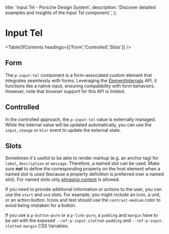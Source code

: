 
  title: 'Input Tel - Porsche Design System',
  description: 'Discover detailed examples and insights of the Input Tel component.',
};

# Input Tel <ComponentStatus tagName="p-input-tel"></ComponentStatus>

<TableOfContents headings={['Form','Controlled','Slots']} />

## Form

The `p-input-tel` component is a form-associated custom element that integrates seamlessly with forms. Leveraging the
[ElementInternals](https://developer.mozilla.org/en-US/docs/Web/API/ElementInternals) API, it functions like a native
input, ensuring compatibility with form behaviors. However, note that browser support for this API is limited.

<ComponentExample codeSample={inputTelExample} />

## Controlled

In the controlled approach, the `p-input-tel` value is externally managed. While the internal value will be updated
automatically, you can use the `input`, `change` or `blur` event to update the external state.

<ComponentExample codeSample={inputTelExampleControlled} />

## Slots

Sometimes it's useful to be able to render markup (e.g. an anchor tag) for `label`, `description` or `message`.
Therefore, a named slot can be used. Make sure **not** to define the corresponding property on the host element when a
named slot is used (because a property definition is preferred over a named slot). For named slots only
[phrasing content](https://developer.mozilla.org/en-US/docs/Web/Guide/HTML/Content_categories#Phrasing_content) is
allowed.

If you need to provide additional information or actions to the user, you can use the `start` and `end` slots. For
example, you might include an icon, a unit, or an action button. Icons and text should use the `contrast-medium` color
to avoid being mistaken for a button.

If you use a `p-button-pure` or a `p-link-pure`, a `padding` and `margin` have to be set with the exposed
`--ref-p-input-slotted-padding` and `--ref-p-input-slotted-margin` CSS Variables.

<ComponentStory story={inputTelStorySlots} />
